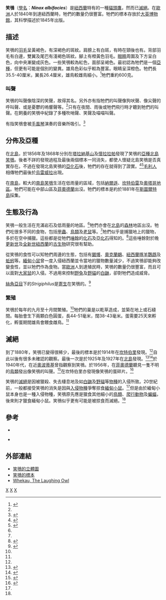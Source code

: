 {{Speciesbox
| genus = Ninox
| species = albifacies
| status = EX
| status_system = iucn3.1
| status_ref = <ref name=IUCN>{{IUCN2006|assessors='''BirdLife International'''|year=2004|id=19952|title=Sceloglaux albifacies|downloaded=11 May 2006}}</ref>
| extinct = 1914年?
| image = Keulemans_Laughing_Owl.jpg
| authority = ([[喬治·羅伯特·格雷|Gray GR]], 1845)
| subdivision_ranks = [[亞種|亞種]]
| subdivision = 
* [[南島笑鴞|南島笑鴞]] ''N. a. albifacies''
* [[北島笑鴞|北島笑鴞]] ''N. a. rufifacies''
}}

'''笑鴞'''（[[學名|學名]]：'''''Ninox albifacies'''''）是[[紐西蘭|紐西蘭]]特有的一種[[貓頭鷹|貓頭鷹]]，然而已[[滅絕|滅絕]]。在[[歐洲|歐洲]]人於1840年到達紐西蘭時，牠們的數量仍很豐富。牠們的標本存放於[[大英博物館|大英博物館]]，其科學描述於1845年出版。

== 描述 ==
笑鴞的[[羽毛|羽毛]]呈黃褐色，有深褐色的斑紋。肩膀上有白斑，有時在頸後也有。背部羽毛有白邊，雙翼及尾巴有淺褐色斑紋。腳上有橙黃色羽毛。[[眼睛|眼睛]]周圍及下方呈白色，向中央漸變成灰色。一些笑鴞較為紅色，面部呈褐色。最初認為牠們是一個[[亞種|亞種]]，但更有可能是個別的變異。雄鳥色彩似乎較為豐富。眼睛呈深橙色。牠們長35.5-40厘米，翼長26.4厘米，雄鳥較雌鳥細小。<ref name=lewis2005>{{Cite web|author=Lewis, Deane P.|year=2005|url=http://www.owlpages.com/owls.php?genus=Sceloglaux&species=albifacies|work=The Owl Pages|title=Laughing Owl ''Sceloglaux albifacies''|accessdate=2008-12-24}}</ref>牠們重約600克。

=== 叫聲 ===
笑鴞的叫聲像陰深的笑聲，故得其名。另外亦有指牠們的叫聲像狗吠聲、像尖聲的呼叫聲、或是憂鬱的嗚響聲等。<ref name=lewis2005/>只有在夜間、雨後或牠們飛行時才聽到牠們的叫聲。在飼養的笑鴞中紀錄了多種吹哨聲、笑聲及喵喵叫聲。

有指笑鴞會被[[手風琴|手風琴]]演奏的音樂所吸引。<ref name=buller1905>{{Cite book en|author=Buller, Walter L.|year=1905|title=Supplement to the "Birds of New Zealand"|url=https://archive.org/details/SupplementBirdsIIBull|location=London}}</ref>

== 分佈及亞種 ==
在[[北島_(紐西蘭)|北島]]，於1856年及1868年分別在[[塔拉納基山|塔拉納基山]]及[[懷拉拉帕|懷拉拉帕]]發現了笑鴞的[[亞種|亞種]][[北島笑鴞|北島笑鴞]]。後者不詳的發現過程及最後兩個標本一同消失，都使人懷疑北島笑鴞是否真實存在。不過在發現北島笑鴞的[[亞化石|亞化石]]後，牠們的存在就得到了證實。<ref name=worthy1997>{{Cite journal en|author=Worthy, Trevor H.|year=1997|title=A survey of historical Laughing Owl (''Sceloglaux albifacies'') specimens in museum collections|journal=Notornis|volume=44|issue=4|pages=241-252|url=http://www.notornis.org.nz/free_issues/Notornis_44-1997/Notornis_44_4_241.pdf|deadurl=yes|archiveurl=https://web.archive.org/web/20081219194952/http://www.notornis.org.nz/free_issues/Notornis_44-1997/Notornis_44_4_241.pdf|archivedate=2008-12-19}}</ref><ref name=greenway1967>{{Cite book en|author=Greenway, James C., Jr.|year=1967|title=Extinct and Vanishing Birds of the World|edition=2nd edition|pages=346-348|publisher=Dover|location=New York|id=QL676.7.G7}}</ref>[[毛利人|毛利人]]相傳牠們最後於[[烏雷威拉|烏雷威拉]]出現。

在[[南島|南島]]，較大的[[南島笑鴞|南島笑鴞]]生活在低雨量的區域，包括[[納爾遜|納爾遜]]、[[坎特伯雷|坎特伯雷]]及[[奧塔哥地區|奧塔哥地區]]。牠們可能在中部山區及[[菲奧德蘭|菲奧德蘭]]出沒。牠們的標本是約於1881年在[[斯圖爾特島|斯圖爾特島]]採集。

== 生態及行為 ==
笑鴞一般生活在充滿岩石及低雨量的地區。<ref name=lewis2005/>牠們亦會在[[北島_(紐西蘭)|北島]]的[[森林|森林]]地區出沒。牠們吃很多不同的食物，包括[[甲蟲|甲蟲]]、[[鳥類|鳥類]]及[[老鼠|老鼠]]等。<ref name=lewis2005/>牠們似乎是捕獵地上的獵物，多於在空中捕獵。這些都是從牠們[[唾餘|唾餘]]的[[化石|化石]]及[[亞化石|亞化石]]得知的。<ref name=worthy2001>{{Cite journal en|author=Worthy, Trevor H.|year=2001|title=A fossil vertebrate fauna accumulated by laughing owls (''Sceloglaux albifacies'') on the Gouland Downs, northwest Nelson, South Island|journal=Notornis|volume=48|issue=4|pages=223-233|url=http://www.notornis.org.nz/free_issues/Notornis_48-2001/Notornis_48_4_224.pdf|deadurl=yes|archiveurl=https://web.archive.org/web/20081219195026/http://www.notornis.org.nz/free_issues/Notornis_48-2001/Notornis_48_4_224.pdf|archivedate=2008-12-19}}</ref>這些唾餘對於晚[[更新世|更新世]]及[[全新世|全新世]][[紐西蘭|紐西蘭]]的[[古生物|古生物]]研究很有幫助。

從笑鴞的食性可以知牠們周邊的生態，包括有[[鋸鹱|鋸鹱]]、[[奧克蘭鷸|奧克蘭鷸]]、[[紐西蘭啄羊鸚鵡|紐西蘭啄羊鸚鵡]]及[[蚯蚓|蚯蚓]]等。[[緬甸小鼠|緬甸小鼠]]曾一度入侵紐西蘭並令當地的獵物數量減少，不過笑鴞卻能夠改變食性，並以牠們作為食物。當[[歐洲|歐洲]]人到達殖民時，笑鴞的數量仍很豐富，而且可以面對[[大家鼠|大家鼠]]的入侵。不過用來控制[[野兔|野兔]]及[[野貓|野貓]]的[[白鼬|白鼬]]，卻對牠們造成威脅。

[[絲角亞目|絲角亞目]]下的''Strigiphilus''是[[寄生|寄生]]在笑鴞的。<ref name=pilgrimpalma1982)>{{Cite journal en|author=Pilgrim, R. L. C. & Palma, R. L.|year=1982|title=A list of the chewing lice (Insecta: Mallophaga) from birds in New Zealand|journal=Notornis|volume=29|issue=Supplement|pages=1-33|url=http://www.notornis.org.nz/free_issues/Notornis_29-1982/Notornis_29_sup.pdf|deadurl=yes|archiveurl=https://web.archive.org/web/20081219195126/http://www.notornis.org.nz/free_issues/Notornis_29-1982/Notornis_29_sup.pdf|archivedate=2008-12-19}}</ref>

=== 繁殖 ===
笑鴞於每年的九月至十月間繁殖。<ref name=lewis2005/>牠們的巢是以乾草造成，並築在地上或石縫間。每胎會生下兩顆白色圓蛋，長44-51毫米，闊38-43毫米。蛋需要25天來孵化，孵蛋期間雄鳥會餵食雌鳥。<ref name=lewis2005/>

== 滅絕 ==
到了1880年，笑鴞已變得很稀少，最後的標本是於1914年在[[坎特伯里|坎特伯里]]發現。<ref name=worthy1997/>自此以後有很多未確認的觀察。最後一次是於1925年及1927年在[[北島_(紐西蘭)|北島]]發現。<ref name=paulmckenzie1977>{{Cite journal en|author=St. Paul, R. & McKenzie, H. R.|year=1977|title=A bushman's seventeen years of noting birds. Part F (Conclusion of series) - Notes on other native birds|journal=Notornis|volume=24|issue=2|pages=65-74|url=http://www.notornis.org.nz/free_issues/Notornis_24-1977/Notornis_24_2.pdf|deadurl=yes|archiveurl=https://web.archive.org/web/20071030144052/http://www.notornis.org.nz/free_issues/Notornis_24-1977/Notornis_24_2.pdf|archivedate=2007-10-30}}</ref><ref name=blackburn1982>{{Cite journal en|author=Blackburn, A.|year=1982|title=A 1927 record of the Laughing Owl|journal=Notornis|volume=29|issue=1|pages=191-192|url=http://www.notornis.org.nz/free_issues/Notornis_08-1960/Notornis_8_7.pdf|deadurl=yes|archiveurl=https://web.archive.org/web/20081219195105/http://www.notornis.org.nz/free_issues/Notornis_08-1960/Notornis_8_7.pdf|archivedate=2008-12-19}}</ref>於1940年代，在近[[奧波蒂基|奧波蒂基]]曾指觀察到笑鴞。於1956年，在[[菲奧德蘭|菲奧德蘭]]聽見一隻不明的[[鳥類|鳥類]]發出像笑鴞的叫聲。<ref name=halljones1960>{{Cite journal en|author=Hall-Jones, John|year=1960|title=Rare Fiordland birds|journal=Notornis|volume=8|issue=7|pages=79|url=http://www.notornis.org.nz/free_issues/Notornis_29-1982/Notornis_29_1.pdf|deadurl=yes|archiveurl=https://web.archive.org/web/20071029204926/http://www.notornis.org.nz/free_issues/Notornis_29-1982/Notornis_29_1.pdf|archivedate=2007-10-29}}</ref>在坎特伯里亦發現像笑鴞的蛋碎片。<ref name=williamsharrison1972>{{Cite journal en|author=Williams, G. R. & Harrison, M. |year=1972 |title=The Laughing Owl ''Sceloglaux albifacies'' (Gray. 1844): A general survey of a near-extinct species |journal=Notornis |volume=19 |issue=1 |pages=4-19 |url=http://www.notornis.org.nz/free_issues/Notornis_19-1972/Notornis_19_1.pdf |deadurl=yes |archiveurl=https://web.archive.org/web/20090303220108/http://www.notornis.org.nz/free_issues/Notornis_19-1972/Notornis_19_1.pdf |archivedate=2009-03-03 }}</ref>

笑鴞的[[滅絕|滅絕]]是因被獵殺、失去棲息地及如[[白鼬|白鼬]]及[[野貓|野貓]]等[[物種|物種]]的入侵所致。20世紀前，一般都接受笑鴞的消失是因與[[入侵物種|入侵物種]]爭奪掠食[[緬甸小鼠|緬甸小鼠]]。<ref name=buller1905/>但是由於緬甸小鼠本身也是一種入侵物種，笑鴞原先應是獵食其他細小的[[鳥類|鳥類]]、[[爬行動物|爬行動物]]及[[蝙蝠|蝙蝠]]，後來則才獵食緬甸小鼠。笑鴞似乎更有可能是被掠食而滅絕。<ref name=williamsharrison1972/>

== 參考 ==
{{reflist}}

* {{Cite book en|author=Fuller, Errol|year=2000|title=Extinct Birds|edition=2nd ed.|publisher=Oxford University Press|location=Oxford, New York|id=ISBN 0-19-850837-9}}

* {{Cite book en|author=Worthy, Trevor H. & Holdaway, Richard N.|year=2002|title=The Lost World of the Moa|publisher=Indiana University Press|location=Bloomington|id=ISBN 0-253-34034-9}}

== 外部連結 ==
* [http://nlbif.eti.uva.nl/naturalis/detail?lang=uk&id=57 笑鴞的立體圖]
* [https://web.archive.org/web/20101223075320/http://www.tepapa.govt.nz/TePapa/English/Galleries/CollectionHighlights/Birds/LaughingOwl.htm 笑鴞的標本]
* [http://www.nzbirds.com/birds/whekau.html Whekau, The Laughing Owl]
{{Taxonbar}}
[[Category:IUCN紅色名錄絕滅物種|X]]
[[Category:鹰鸮属|X]]
[[Category:1845年描述的鸟类|X]]